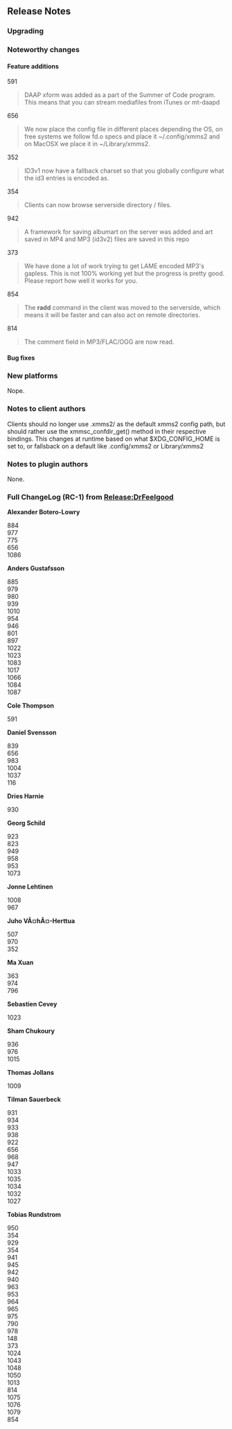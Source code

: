 == Release Notes ==


=== Upgrading ===

=== Noteworthy changes ===

==== Feature additions ====

;<mantis>591</mantis>
<blockquote>DAAP xform was added as a part of the Summer of Code program. This means that you can stream mediafiles from iTunes or mt-daapd</blockquote>
;<mantis>656</mantis>
<blockquote>We now place the config file in different places depending the OS, on free systems we follow fd.o specs and place it ~/.config/xmms2 and on MacOSX we place it in ~/Library/xmms2.</blockquote>
;<mantis>352</mantis>
<blockquote>ID3v1 now have a fallback charset so that you globally configure what the id3 entries is encoded as.</blockquote>
;<mantis>354</mantis>
<blockquote>Clients can now browse serverside directory / files.</blockquote>
;<mantis>942</mantis>
<blockquote>A framework for saving albumart on the server was added and art saved in MP4 and MP3 (id3v2) files are saved in this repo</blockquote>
;<mantis>373</mantis>
<blockquote>We have done a lot of work trying to get LAME encoded MP3's gapless. This is not 100% working yet but the progress is pretty good. Please report how well it works for you.</blockquote>
;<mantis>854</mantis>
<blockquote>The '''radd''' command in the client was moved to the serverside, which means it will be faster and can also act on remote directories.</blockquote>
;<mantis>814</mantis>
<blockquote>The comment field in MP3/FLAC/OGG are now read.</blockquote>

==== Bug fixes ====

=== New platforms ===

Nope.

=== Notes to client authors ===
Clients should no longer use .xmms2/ as the default xmms2 config path, but should rather use the xmmsc_confdir_get() method in their respective bindings. This changes at runtime based on what $XDG_CONFIG_HOME is set to, or fallsback on a default like .config/xmms2 or Library/xmms2

=== Notes to plugin authors ===

None.

=== Full ChangeLog (RC-1) from [[Release:DrFeelgood]] ===

'''Alexander Botero-Lowry'''
;<mantis>884</mantis>
;<mantis>977</mantis>
;<mantis>775</mantis>
;<mantis>656</mantis>
;<mantis>1086</mantis>
'''Anders Gustafsson'''
;<mantis>885</mantis>
;<mantis>979</mantis>
;<mantis>980</mantis>
;<mantis>939</mantis>
;<mantis>1010</mantis>
;<mantis>954</mantis>
;<mantis>946</mantis>
;<mantis>801</mantis>
;<mantis>897</mantis>
;<mantis>1022</mantis>
;<mantis>1023</mantis>
;<mantis>1083</mantis>
;<mantis>1017</mantis>
;<mantis>1066</mantis>
;<mantis>1084</mantis>
;<mantis>1087</mantis>
'''Cole Thompson'''
;<mantis>591</mantis>
'''Daniel Svensson'''
;<mantis>839</mantis>
;<mantis>656</mantis>
;<mantis>983</mantis>
;<mantis>1004</mantis>
;<mantis>1037</mantis>
;<mantis>116</mantis>
'''Dries Harnie'''
;<mantis>930</mantis>
'''Georg Schild'''
;<mantis>923</mantis>
;<mantis>823</mantis>
;<mantis>949</mantis>
;<mantis>958</mantis>
;<mantis>953</mantis>
;<mantis>1073</mantis>
'''Jonne Lehtinen'''
;<mantis>1008</mantis>
;<mantis>967</mantis>
'''Juho VÃ¤hÃ¤-Herttua'''
;<mantis>507</mantis>
;<mantis>970</mantis>
;<mantis>352</mantis>
'''Ma Xuan'''
;<mantis>363</mantis>
;<mantis>974</mantis>
;<mantis>796</mantis>
'''Sebastien Cevey'''
;<mantis>1023</mantis>
'''Sham Chukoury'''
;<mantis>936</mantis>
;<mantis>976</mantis>
;<mantis>1015</mantis>
'''Thomas Jollans'''
;<mantis>1009</mantis>
'''Tilman Sauerbeck'''
;<mantis>931</mantis>
;<mantis>934</mantis>
;<mantis>933</mantis>
;<mantis>938</mantis>
;<mantis>922</mantis>
;<mantis>656</mantis>
;<mantis>968</mantis>
;<mantis>947</mantis>
;<mantis>1033</mantis>
;<mantis>1035</mantis>
;<mantis>1034</mantis>
;<mantis>1032</mantis>
;<mantis>1027</mantis>
'''Tobias Rundstrom'''
;<mantis>950</mantis>
;<mantis>354</mantis>
;<mantis>929</mantis>
;<mantis>354</mantis>
;<mantis>941</mantis>
;<mantis>945</mantis>
;<mantis>942</mantis>
;<mantis>940</mantis>
;<mantis>963</mantis>
;<mantis>953</mantis>
;<mantis>964</mantis>
;<mantis>965</mantis>
;<mantis>975</mantis>
;<mantis>790</mantis>
;<mantis>978</mantis>
;<mantis>148</mantis>
;<mantis>373</mantis>
;<mantis>1024</mantis>
;<mantis>1043</mantis>
;<mantis>1048</mantis>
;<mantis>1050</mantis>
;<mantis>1013</mantis>
;<mantis>814</mantis>
;<mantis>1075</mantis>
;<mantis>1076</mantis>
;<mantis>1079</mantis>
;<mantis>854</mantis>